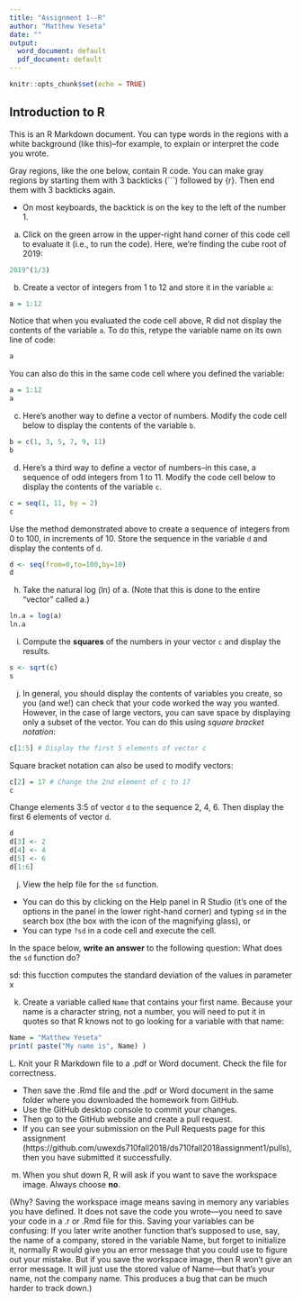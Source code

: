 ```yaml
---
title: "Assignment 1--R"
author: "Matthew Yeseta"
date: ""
output:
  word_document: default
  pdf_document: default
---
```


```r
knitr::opts_chunk$set(echo = TRUE)
```

## Introduction to R

This is an R Markdown document.  You can type words in the regions with a white background (like this)--for example, to explain or interpret the code you wrote.

Gray regions, like the one below, contain R code.  You can make gray regions by starting them with 3 backticks (```) followed by {r}.  Then end them with 3 backticks again.

- On most keyboards, the backtick is on the key to the left of the number 1.

a. Click on the green arrow in the upper-right hand corner of this code cell to evaluate it (i.e., to run the code).  Here, we're finding the cube root of 2019:

```r
2019^(1/3)
```

b. Create a vector of integers from 1 to 12 and store it in the variable `a`:
```r
a = 1:12
```

Notice that when you evaluated the code cell above, R did not display the contents of the variable `a`.  To do this, retype the variable name on its own line of code:
```r
a
```

You can also do this in the same code cell where you defined the variable:
```r
a = 1:12
a
```

c. Here's another way to define a vector of numbers.  Modify the code cell below to display the contents of the variable `b`.
```r
b = c(1, 3, 5, 7, 9, 11)
b
```

d. Here's a third way to define a vector of numbers--in this case, a sequence of odd integers from 1 to 11. Modify the code cell below to display the contents of the variable `c`.
```r
c = seq(1, 11, by = 2)
c
```

Use the method demonstrated above to create a sequence of integers from 0 to 100, in increments of 10.  Store the sequence in the variable `d` and display the contents of `d`.
```r
d <- seq(from=0,to=100,by=10)
d
```

h. Take the natural log (ln) of a. (Note that this is done to the entire “vector” called a.)
```r
ln.a = log(a)
ln.a
```

i. Compute the **squares** of the numbers in your vector `c` and display the results.
```r
s <- sqrt(c)
s
```

j. In general, you should display the contents of variables you create, so you (and we!) can check that your code worked the way you wanted. However, in the case of large vectors, you can save space by displaying only a subset of the vector.  You can do this using *square bracket notation*:
```r
c[1:5] # Display the first 5 elements of vector c
```

Square bracket notation can also be used to modify vectors:
```r
c[2] = 17 # Change the 2nd element of c to 17
c
```

Change elements 3:5 of vector `d` to the sequence 2, 4, 6.  Then display the first 6 elements of vector `d`.
```r
d
d[3] <- 2
d[4] <- 4
d[5] <- 6
d[1:6]
```

j. View the help file for the `sd` function.  

- You can do this by clicking on the Help panel in R Studio (it's one of the options in the panel in the lower right-hand corner) and typing `sd` in the search box (the box with the icon of the magnifying glass), or
- You can type `?sd` in a code cell and execute the cell.

In the space below, **write an answer** to the following question:  What does the `sd` function do?

sd: this fucction computes the standard deviation of the values in parameter x



k. Create a variable called `Name` that contains your first name.  Because your name is a character string, not a number, you will need to put it in quotes so that R knows not to go looking for a variable with that name:
```r
Name = "Matthew Yeseta"
print( paste("My name is", Name) )
```

L. Knit your R Markdown file to a .pdf or Word document.  Check the file for correctness.  

- Then save the .Rmd file and the .pdf or Word document in the same folder where you downloaded the homework from GitHub.  
- Use the GitHub desktop console to commit your changes.  
- Then go to the GitHub website and create a pull request.  
- If you can see your submission on the Pull Requests page for this assignment (https://github.com/uwexds710fall2018/ds710fall2018assignment1/pulls), then you have submitted it successfully.


m.  When you shut down R, R will ask if you want to save the workspace image.  Always choose **no**. 

(Why?  Saving the workspace image means saving in memory any variables you have defined.  It does not save the code you wrote—you need to save your code in a .r or .Rmd file for this.  Saving your variables can be confusing:  If you later write another function that’s supposed to use, say, the name of a company, stored in the variable Name, but forget to initialize it, normally R would give you an error message that you could use to figure out your mistake.  But if you save the workspace image, then R won’t give an error message.  It will just use the stored value of Name—but that’s your name, not the company name.  This produces a bug that can be much harder to track down.)
